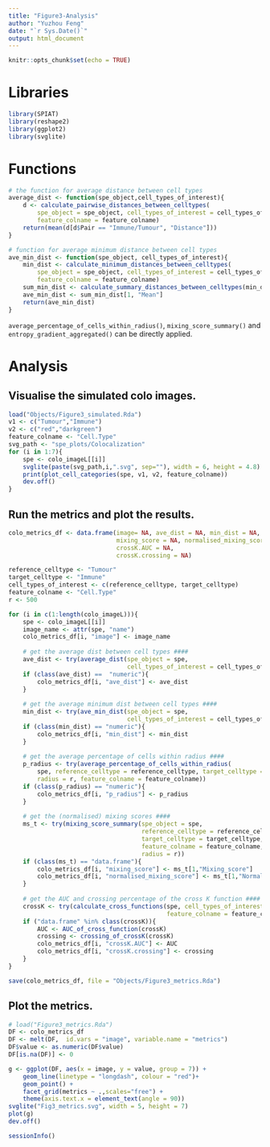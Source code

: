 ```yaml
---
title: "Figure3-Analysis"
author: "Yuzhou Feng"
date: "`r Sys.Date()`"
output: html_document
---
```


```r
knitr::opts_chunk$set(echo = TRUE)
```

# Libraries
```r
library(SPIAT)
library(reshape2)
library(ggplot2)
library(svglite)
```

# Functions

```r
# the function for average distance between cell types
average_dist <- function(spe_object,cell_types_of_interest){
    d <- calculate_pairwise_distances_between_celltypes(
        spe_object = spe_object, cell_types_of_interest = cell_types_of_interest, 
        feature_colname = feature_colname)
    return(mean(d[d$Pair == "Immune/Tumour", "Distance"]))
}

# function for average minimum distance between cell types
ave_min_dist <- function(spe_object, cell_types_of_interest){
    min_dist <- calculate_minimum_distances_between_celltypes(
        spe_object = spe_object, cell_types_of_interest = cell_types_of_interest, 
        feature_colname = feature_colname)
    sum_min_dist <- calculate_summary_distances_between_celltypes(min_dist)
    ave_min_dist <- sum_min_dist[1, "Mean"]
    return(ave_min_dist)
}
```

`average_percentage_of_cells_within_radius()`, `mixing_score_summary()` 
and `entropy_gradient_aggregated()` can be directly applied.

# Analysis
## Visualise the simulated colo images.
```r
load("Objects/Figure3_simulated.Rda")
v1 <- c("Tumour","Immune")
v2 <- c("red","darkgreen")
feature_colname <- "Cell.Type"
svg_path <- "spe_plots/Colocalization"
for (i in 1:7){
    spe <- colo_imageL[[i]]
    svglite(paste(svg_path,i,".svg", sep=""), width = 6, height = 4.8)
    print(plot_cell_categories(spe, v1, v2, feature_colname))
    dev.off()
}
```

## Run the metrics and plot the results.
```r
colo_metrics_df <- data.frame(image= NA, ave_dist = NA, min_dist = NA, p_radius = NA,
                              mixing_score = NA, normalised_mixing_score = NA, 
                              crossK.AUC = NA, 
                              crossK.crossing = NA)

reference_celltype <- "Tumour"
target_celltype <- "Immune"
cell_types_of_interest <- c(reference_celltype, target_celltype)
feature_colname <- "Cell.Type"
r <- 500

for (i in c(1:length(colo_imageL))){
    spe <- colo_imageL[[i]]
    image_name <- attr(spe, "name")
    colo_metrics_df[i, "image"] <- image_name
    
    # get the average dist between cell types ####
    ave_dist <- try(average_dist(spe_object = spe, 
                                 cell_types_of_interest = cell_types_of_interest))
    if (class(ave_dist) ==  "numeric"){
        colo_metrics_df[i, "ave_dist"] <- ave_dist
    }
    
    # get the average minimum dist between cell types ####
    min_dist <- try(ave_min_dist(spe_object = spe, 
                                 cell_types_of_interest = cell_types_of_interest))
    if (class(min_dist) == "numeric"){
        colo_metrics_df[i, "min_dist"] <- min_dist
    }
    
    # get the average percentage of cells within radius ####
    p_radius <- try(average_percentage_of_cells_within_radius(
        spe, reference_celltype = reference_celltype, target_celltype = target_celltype, 
        radius = r, feature_colname = feature_colname))
    if (class(p_radius) == "numeric"){
        colo_metrics_df[i, "p_radius"] <- p_radius
    }
    
    # get the (normalised) mixing scores ####
    ms_t <- try(mixing_score_summary(spe_object = spe, 
                                     reference_celltype = reference_celltype, 
                                     target_celltype = target_celltype, 
                                     feature_colname = feature_colname, 
                                     radius = r)) 
    if (class(ms_t) == "data.frame"){
        colo_metrics_df[i, "mixing_score"] <- ms_t[1,"Mixing_score"]
        colo_metrics_df[i, "normalised_mixing_score"] <- ms_t[1,"Normalised_mixing_score"]
    }
    
    # get the AUC and crossing percentage of the cross K function ####
    crossK <- try(calculate_cross_functions(spe, cell_types_of_interest = cell_types_of_interest, 
                                            feature_colname = feature_colname, plot_results = F))
    if ("data.frame" %in% class(crossK)){
        AUC <- AUC_of_cross_function(crossK)
        crossing <- crossing_of_crossK(crossK)
        colo_metrics_df[i, "crossK.AUC"] <- AUC
        colo_metrics_df[i, "crossK.crossing"] <- crossing
    }
}

save(colo_metrics_df, file = "Objects/Figure3_metrics.Rda")
```


## Plot the metrics.
```r
# load("Figure3_metrics.Rda")
DF <- colo_metrics_df
DF <- melt(DF,  id.vars = "image", variable.name = "metrics")
DF$value <- as.numeric(DF$value)
DF[is.na(DF)] <- 0

g <- ggplot(DF, aes(x = image, y = value, group = 7)) +
    geom_line(linetype = "longdash", colour = "red")+
    geom_point() +
    facet_grid(metrics ~ .,scales="free") +
    theme(axis.text.x = element_text(angle = 90))
svglite("Fig3_metrics.svg", width = 5, height = 7)
plot(g)
dev.off()
```

```r
sessionInfo()
```